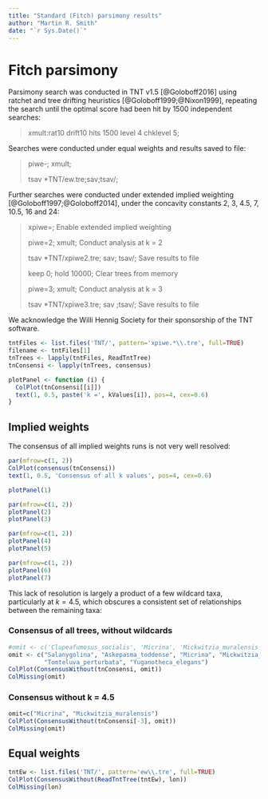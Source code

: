 ```yaml
---
title: "Standard (Fitch) parsimony results"
author: "Martin R. Smith"
date: "`r Sys.Date()`"
---
```


# Fitch parsimony {#tnt}

Parsimony search was conducted in TNT v1.5 [@Goloboff2016] using ratchet and tree drifting heuristics [@Goloboff1999;@Nixon1999], repeating the search until the optimal score had been hit by 1500 independent searches:

> xmult:rat10 drift10 hits 1500 level 4 chklevel 5;

Searches were conducted under equal weights and results saved to file:

> piwe-; xmult; 
>
> tsav \*TNT/ew.tre;sav;tsav/;

Further searches were conducted under extended implied weighting [@Goloboff1997;@Goloboff2014], under the concavity constants 2, 3, 4.5, 7, 10.5, 16 and 24:

> xpiwe=; <span class="comment">Enable extended implied weighting</span>
>
> piwe=2; xmult; <span class="comment">Conduct analysis at k = 2</span>
>
> tsav \*TNT/xpiwe2.tre; sav; tsav/; <span class="comment">Save results to file</span>
> 
> keep 0; hold 10000; <span class="comment">Clear trees from memory</span>
>
> piwe=3; xmult; <span class="comment">Conduct analysis at k = 3</span>
>
> tsav \*TNT/xpiwe3.tre; sav ;tsav/; <span class="comment">Save results to file</span>

We acknowledge the Willi Hennig Society for their sponsorship of the TNT software.

```R
tntFiles <- list.files('TNT/', pattern='xpiwe.*\\.tre', full=TRUE)
filename <- tntFiles[1]
tnTrees <- lapply(tntFiles, ReadTntTree)
tnConsensi <- lapply(tnTrees, consensus)

plotPanel <- function (i) {
  ColPlot(tnConsensi[[i]])
  text(1, 0.5, paste('k =', kValues[i]), pos=4, cex=0.6)
}
```

## Implied weights

The consensus of all implied weights runs is not very well resolved:

```R
par(mfrow=c(1, 2))
ColPlot(consensus(tnConsensi)) 
text(1, 0.5, 'Consensus of all k values', pos=4, cex=0.6)

plotPanel(1)
```
```R
par(mfrow=c(1, 2))
plotPanel(2)
plotPanel(3)
```

```R
par(mfrow=c(1, 2))
plotPanel(4)
plotPanel(5)
```

```R
par(mfrow=c(1, 2))
plotPanel(6)
plotPanel(7)
```

This lack of resolution is largely a product of a few wildcard taxa, particularly at $k = 4.5$, which obscures a consistent set of relationships between the remaining taxa:

### Consensus of all trees, without wildcards 

```R
#omit <- c('Clupeafumosus_socialis', 'Micrina', 'Mickwitzia_muralensis', 'Paterimitra', 'Heliomedusa_orienta', 'Tomteluva_perturbata', 'Yuganotheca_elegans', 'Salanygolina', 'Gasconsia', 'Mummpikia_nuda')
omit <- c("Salanygolina", "Askepasma_toddense", "Micrina", "Mickwitzia_muralensis",
          "Tomteluva_perturbata", "Yuganotheca_elegans")
ColPlot(ConsensusWithout(tnConsensi, omit))
ColMissing(omit)
```

### Consensus without k = 4.5

```R
omit=c("Micrina", "Mickwitzia_muralensis")
ColPlot(ConsensusWithout(tnConsensi[-3], omit))
ColMissing(omit)
```


## Equal weights

```R
tntEw <- list.files('TNT/', pattern='ew\\.tre', full=TRUE)
ColPlot(ConsensusWithout(ReadTntTree(tntEw), lon))
ColMissing(lon)
```
